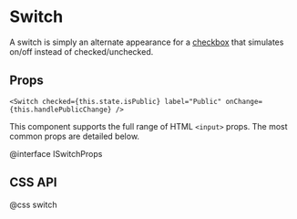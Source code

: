 # Switch

A switch is simply an alternate appearance for a [checkbox](#core/components/checkbox) that
simulates on/off instead of checked/unchecked.


<SwitchExample />

## Props

```tsx
<Switch checked={this.state.isPublic} label="Public" onChange={this.handlePublicChange} />
```

This component supports the full range of HTML `<input>` props.
The most common props are detailed below.

@interface ISwitchProps

## CSS API

@css switch
